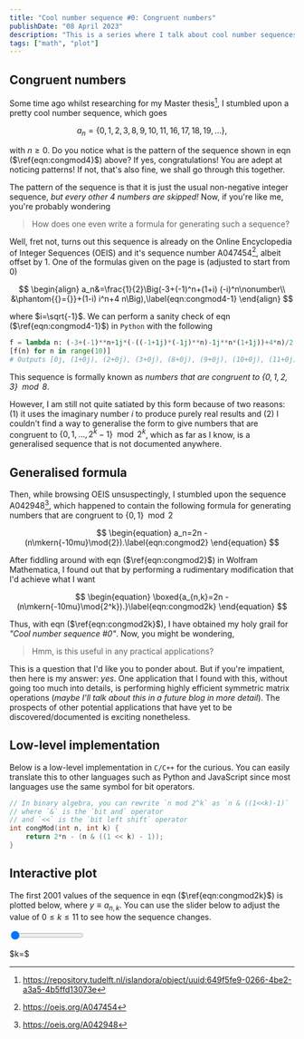 ```yaml
---
title: "Cool number sequence #0: Congruent numbers"
publishDate: "08 April 2023"
description: "This is a series where I talk about cool number sequences that I found and expound on them"
tags: ["math", "plot"]
---
```


## Congruent numbers

Some time ago whilst researching for my Master thesis[^mscthesis], I stumbled upon a pretty cool number sequence, which goes

$$
\begin{equation}
a_n=\{0,1,2,3,8,9,10,11,16,17,18,19,\ldots\},\label{eqn:congmod4}
\end{equation}
$$

with $n\geq0$. Do you notice what is the pattern of the sequence shown in eqn ($\ref{eqn:congmod4}$) above? If yes, congratulations! You are adept at noticing patterns! If not, that's also fine, we shall go through this together.

The pattern of the sequence is that it is just the usual non-negative integer sequence, _but every other 4 numbers are skipped!_ Now, if you're like me, you're probably wondering

> How does one even write a formula for generating such a sequence?

Well, fret not, turns out this sequence is already on the Online Encyclopedia of Integer Sequences (OEIS) and it's sequence number A047454[^A047454], albeit offset by 1. One of the formulas given on the page is (adjusted to start from 0)

$$
\begin{align}
a_n&=\frac{1}{2}\Big(-3+(-1)^n+(1+i) (-i)^n\nonumber\\
&\phantom{{}={}}+(1-i) i^n+4 n\Big),\label{eqn:congmod4-1}
\end{align}
$$

where $i=\sqrt{-1}$. We can perform a sanity check of eqn ($\ref{eqn:congmod4-1}$) in `Python` with the following

```py
f = lambda n: (-3+(-1)**n+1j*(-((-1+1j)*(-1j)**n)-1j**n*(1+1j))+4*n)/2
[f(n) for n in range(10)]
# Outputs [0j, (1+0j), (2+0j), (3+0j), (8+0j), (9+0j), (10+0j), (11+0j), (16+0j), (17+0j)]
```

This sequence is formally known as _numbers that are congruent to $\{0,1,2,3\}\mod{8}$_.

However, I am still not quite satiated by this form because of two reasons: (1) it uses the imaginary number $i$ to produce purely real results and (2) I couldn't find a way to generalise the form to give numbers that are congruent to $\{0,1,\ldots,2^k-1\}\mod{2^k}$, which as far as I know, is a generalised sequence that is not documented anywhere.

## Generalised formula

Then, while browsing OEIS unsuspectingly, I stumbled upon the sequence A042948[^A042948], which happened to contain the following formula for generating numbers that are congruent to $\{0,1\}\mod{2}$

$$
\begin{equation}
a_n=2n - (n\mkern{-10mu}\mod{2}).\label{eqn:congmod2}
\end{equation}
$$

After fiddling around with eqn ($\ref{eqn:congmod2}$) in Wolfram Mathematica, I found out that by performing a rudimentary modification that I'd achieve what I want

$$
\begin{equation}
\boxed{a_{n,k}=2n - (n\mkern{-10mu}\mod{2^k}).}\label{eqn:congmod2k}
\end{equation}
$$

Thus, with eqn ($\ref{eqn:congmod2k}$), I have obtained my holy grail for _"Cool number sequence #0"_. Now, you might be wondering,

> Hmm, is this useful in any practical applications?

This is a question that I'd like you to ponder about. But if you're impatient, then here is my answer: _yes_. One application that I found with this, without going too much into details, is performing highly efficient symmetric matrix operations (_maybe I'll talk about this in a future blog in more detail_). The prospects of other potential applications that have yet to be discovered/documented is exciting nonetheless.

## Low-level implementation

Below is a low-level implementation in `C/C++` for the curious. You can easily translate this to other languages such as Python and JavaScript since most languages use the same symbol for bit operators.

```c
// In binary algebra, you can rewrite `n mod 2^k` as `n & ((1<<k)-1)`
// where `&` is the `bit and` operator
// and `<<` is the `bit left shift` operator
int congMod(int n, int k) {
    return 2*n - (n & ((1 << k) - 1));
}
```

## Interactive plot

The first 2001 values of the sequence in eqn ($\ref{eqn:congmod2k}$) is plotted below, where $y\equiv a_{n,k}$. You can use the slider below to adjust the value of $0\leq k\leq11$ to see how the sequence changes.

<div class="echarts" id="congruent-numbers-scatter-chart" decoding="async" loading="lazy"></div>

<div class="slider-container">
	<input type="range" min="0" max="11" value="0" class="slider" id="congruent-number-slider" />
	<p style="width: 60px;">
		$k=$ <span id="current-congruent-number"></span>
	</p>
</div>

[^A047454]: https://oeis.org/A047454
[^A042948]: https://oeis.org/A042948
[^mscthesis]: https://repository.tudelft.nl/islandora/object/uuid:649f5fe9-0266-4be2-a3a5-4b5ffd13073e
